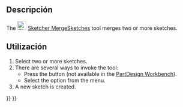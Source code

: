 <languages/>

{{Docnav
|[[Sketcher_ValidateSketch|Validate sketch]]
|[[Sketcher_MirrorSketch|Mirror sketch]]
|[[Sketcher_Workbench|Sketcher]]
|IconL=Sketcher_ValidateSketch.svg
|IconR=Sketcher_MirrorSketch.svg‎
|IconC=Workbench_Sketcher.svg
}}

<div class="mw-translate-fuzzy">
{{GuiCommand/es
|Icon=Sketcher MergeSketch.svg
|Name/es=Combinar croquis
|Workbenches=[[Sketcher Workbench/es|Sketcher]]
|MenuLocation=Sketch → Combinar croquis
|Version=0.15
}}
</div>

<span id="Description"></span>
==Descripción==

The [[Image:Sketcher_MergeSketches.svg|24px]] [[Sketcher_MergeSketches|Sketcher MergeSketches]] tool merges two or more sketches.

<span id="Usage"></span>
<div class="mw-translate-fuzzy">
==Utilización==
</div>

# Select two or more sketches.
# There are several ways to invoke the tool:
#* Press the {{Button|[[Image:Sketcher_MergeSketches.svg|16px]] [[Sketcher_MergeSketches|Merge sketches]]}} button (not available in the [[PartDesign_Workbench|PartDesign Workbench]]).
#* Select the {{MenuCommand|Sketch → [[Image:Sketcher_MergeSketches.svg|16px]] Merge sketches}} option from the menu.
# A new sketch is created.


{{Docnav
|[[Sketcher_ValidateSketch|Validate sketch]]
|[[Sketcher_MirrorSketch|Mirror sketch]]
|[[Sketcher_Workbench|Sketcher]]
|IconL=Sketcher_ValidateSketch.svg
|IconR=Sketcher_MirrorSketch.svg‎
|IconC=Workbench_Sketcher.svg
}}


{{Sketcher Tools navi{{#translation:}}}}
{{Userdocnavi{{#translation:}}}}